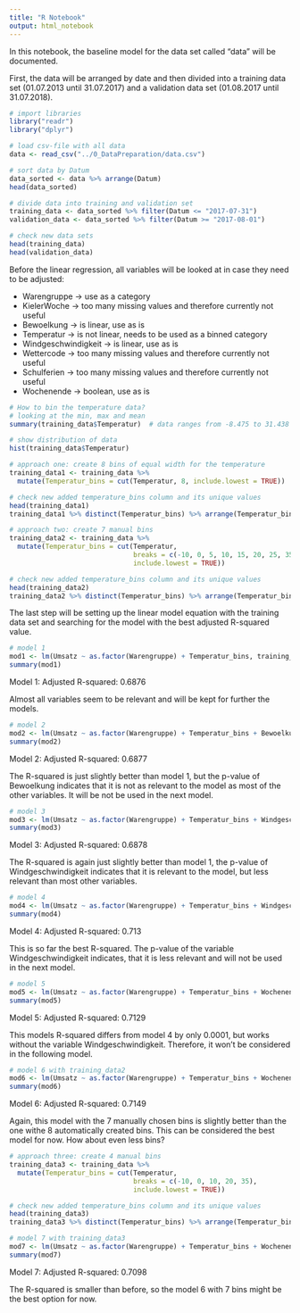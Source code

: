 ```yaml
---
title: "R Notebook"
output: html_notebook
---
```


In this notebook, the baseline model for the data set called "data" will be documented.

First, the data will be arranged by date and then divided into a training data set (01.07.2013 until 31.07.2017) and a validation data set (01.08.2017 until 31.07.2018).

```r
# import libraries
library("readr")
library("dplyr")

# load csv-file with all data
data <- read_csv("../0_DataPreparation/data.csv")

# sort data by Datum
data_sorted <- data %>% arrange(Datum)
head(data_sorted)

# divide data into training and validation set
training_data <- data_sorted %>% filter(Datum <= "2017-07-31")
validation_data <- data_sorted %>% filter(Datum >= "2017-08-01")

# check new data sets
head(training_data)
head(validation_data)
```

Before the linear regression, all variables will be looked at in case they need to be adjusted:

- Warengruppe -> use as a category
- KielerWoche -> too many missing values and therefore currently not useful 
- Bewoelkung -> is linear, use as is
- Temperatur -> is not linear, needs to be used as a binned category
- Windgeschwindigkeit -> is linear, use as is
- Wettercode -> too many missing values and therefore currently not useful
- Schulferien -> too many missing values and therefore currently not useful
- Wochenende -> boolean, use as is

```r
# How to bin the temperature data?
# looking at the min, max and mean
summary(training_data$Temperatur)  # data ranges from -8.475 to 31.438 degrees

# show distribution of data
hist(training_data$Temperatur)

# approach one: create 8 bins of equal width for the temperature
training_data1 <- training_data %>%
  mutate(Temperatur_bins = cut(Temperatur, 8, include.lowest = TRUE))

# check new added temperature_bins column and its unique values
head(training_data1)
training_data1 %>% distinct(Temperatur_bins) %>% arrange(Temperatur_bins)

# approach two: create 7 manual bins
training_data2 <- training_data %>%
  mutate(Temperatur_bins = cut(Temperatur, 
                               breaks = c(-10, 0, 5, 10, 15, 20, 25, 35), 
                               include.lowest = TRUE))

# check new added temperature_bins column and its unique values
head(training_data2)
training_data2 %>% distinct(Temperatur_bins) %>% arrange(Temperatur_bins)

```

The last step will be setting up the linear model equation with the training data set and searching for the model with the best adjusted R-squared value.

```r
# model 1
mod1 <- lm(Umsatz ~ as.factor(Warengruppe) + Temperatur_bins, training_data1)
summary(mod1)
```

Model 1: Adjusted R-squared:  0.6876

Almost all variables seem to be relevant and will be kept for further the models.

```r
# model 2
mod2 <- lm(Umsatz ~ as.factor(Warengruppe) + Temperatur_bins + Bewoelkung, training_data1)
summary(mod2)
```

Model 2: Adjusted R-squared:  0.6877

The R-squared is just slightly better than model 1, but the p-value of Bewoelkung indicates that it is not as relevant to the model as most of the other variables. It will be not be used in the next model.

```r
# model 3
mod3 <- lm(Umsatz ~ as.factor(Warengruppe) + Temperatur_bins + Windgeschwindigkeit, training_data1)
summary(mod3)
```

Model 3: Adjusted R-squared:  0.6878

The R-squared is again just slightly better than model 1, the p-value of Windgeschwindigkeit indicates that it is relevant to the model, but less relevant than most other variables.

```r
# model 4
mod4 <- lm(Umsatz ~ as.factor(Warengruppe) + Temperatur_bins + Windgeschwindigkeit + Wochenende, training_data1)
summary(mod4)
```

Model 4: Adjusted R-squared:  0.713 

This is so far the best R-squared. The p-value of the variable Windgeschwindigkeit indicates, that it is less relevant and will not be used in the next model.


```r
# model 5
mod5 <- lm(Umsatz ~ as.factor(Warengruppe) + Temperatur_bins + Wochenende, training_data1)
summary(mod5)
```

Model 5: Adjusted R-squared:  0.7129

This models R-squared differs from model 4 by only 0.0001, but works without the variable Windgeschwindigkeit. Therefore, it won't be considered in the following model.

```r
# model 6 with training_data2
mod6 <- lm(Umsatz ~ as.factor(Warengruppe) + Temperatur_bins + Wochenende, training_data2)
summary(mod6)
```

Model 6: Adjusted R-squared:  0.7149

Again, this model with the 7 manually chosen bins is slightly better than the one withe 8 automatically created bins. This can be considered the best model for now.
How about even less bins?

```r
# approach three: create 4 manual bins
training_data3 <- training_data %>%
  mutate(Temperatur_bins = cut(Temperatur, 
                               breaks = c(-10, 0, 10, 20, 35), 
                               include.lowest = TRUE))

# check new added temperature_bins column and its unique values
head(training_data3)
training_data3 %>% distinct(Temperatur_bins) %>% arrange(Temperatur_bins)

# model 7 with training_data3
mod7 <- lm(Umsatz ~ as.factor(Warengruppe) + Temperatur_bins + Wochenende, training_data3)
summary(mod7)
```

Model 7: Adjusted R-squared:  0.7098 

The R-squared is smaller than before, so the model 6 with 7 bins might be the best option for now.
